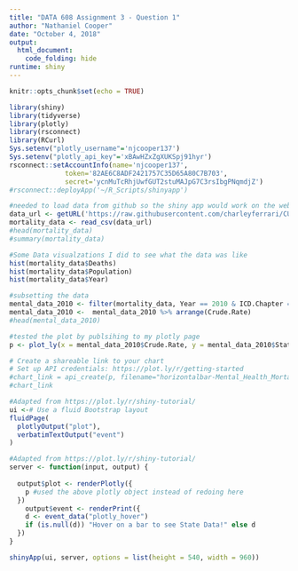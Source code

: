 ```yaml
---
title: "DATA 608 Assignment 3 - Question 1"
author: "Nathaniel Cooper"
date: "October 4, 2018"
output: 
  html_document:
    code_folding: hide
runtime: shiny    
---
```


```r
knitr::opts_chunk$set(echo = TRUE)
```

```r
library(shiny)
library(tidyverse)
library(plotly)
library(rsconnect)
library(RCurl)
Sys.setenv("plotly_username"='njcooper137')
Sys.setenv("plotly_api_key"='xBAwHZxZgXUKSpj91hyr')
rsconnect::setAccountInfo(name='njcooper137',
			  token='82AE6C8ADF2421757C35D65A80C7B703',
			  secret='ycnMuTcRhjUwfGUT2stuMAJpG7C3rsIbgPNqmdjZ')
#rsconnect::deployApp('~/R_Scripts/shinyapp')
```

```r
#needed to load data from github so the shiny app would work on the webpage
data_url <- getURL('https://raw.githubusercontent.com/charleyferrari/CUNY_DATA_608/master/module3/data/cleaned-cdc-mortality-1999-2010-2.csv')
mortality_data <- read_csv(data_url)
#head(mortality_data)
#summary(mortality_data)
```
```r
#Some Data visualzations I did to see what the data was like
hist(mortality_data$Deaths)
hist(mortality_data$Population)
hist(mortality_data$Year)
```

```r
#subsetting the data
mental_data_2010 <- filter(mortality_data, Year == 2010 & ICD.Chapter == 'Mental and behavioural disorders')
mental_data_2010 <-  mental_data_2010 %>% arrange(Crude.Rate)
#head(mental_data_2010)
```

```r
#tested the plot by publsihing to my plotly page
p <- plot_ly(x = mental_data_2010$Crude.Rate, y = mental_data_2010$State, type = 'bar', text = mental_data_2010$Crude.Rate, textposition = 'auto',  color = I("grey"), orientation = 'h')

# Create a shareable link to your chart
# Set up API credentials: https://plot.ly/r/getting-started
#chart_link = api_create(p, filename="horizontalbar-Mental_Health_Mortality")
#chart_link
```

```r
#Adapted from https://plot.ly/r/shiny-tutorial/
ui <-# Use a fluid Bootstrap layout
fluidPage(    
  plotlyOutput("plot"),
  verbatimTextOutput("event")
)
```

```r
#Adapted from https://plot.ly/r/shiny-tutorial/
server <- function(input, output) {
  
  output$plot <- renderPlotly({
    p #used the above plotly object instead of redoing here
  })
    output$event <- renderPrint({
    d <- event_data("plotly_hover")
    if (is.null(d)) "Hover on a bar to see State Data!" else d
  })
}

shinyApp(ui, server, options = list(height = 540, width = 960))
```